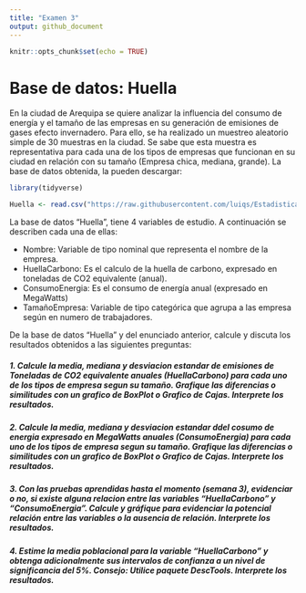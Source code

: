 ```yaml
---
title: "Examen 3"
output: github_document
---
```


```r
knitr::opts_chunk$set(echo = TRUE)
```


# Base de datos: Huella

En la ciudad de Arequipa se quiere analizar la influencia del consumo de energía y el tamaño de las empresas en su generación de emisiones de gases efecto invernadero. Para ello, se ha realizado un muestreo aleatorio simple de 30 muestras en la ciudad. Se sabe que esta muestra es representativa para cada una de los tipos de empresas que funcionan en su ciudad en relación con su tamaño (Empresa chica, mediana, grande). La base de datos obtenida, la pueden descargar:
```r
library(tidyverse)
```

```r
Huella <- read.csv("https://raw.githubusercontent.com/luiqs/Estadistica-Aplicada/main/PDB/Huella.csv")
```

La base de datos "Huella", tiene 4 variables de estudio. A continuación se describen cada una de ellas:

+ Nombre: Variable de tipo nominal que representa el nombre de la empresa. 
+ HuellaCarbono: Es el calculo de la huella de carbono, expresado en toneladas de CO2 equivalente (anual).
+ ConsumoEnergia: Es el consumo de energía anual (expresado en MegaWatts)
+ TamañoEmpresa: Variable de tipo categórica que agrupa a las empresa según en numero de trabajadores.

De la base de datos "Huella" y del enunciado anterior, calcule y discuta los resultados obtenidos a las siguientes preguntas:

##### 1. Calcule la media, mediana y desviacion estandar de emisiones de Toneladas de CO2 equivalente anuales (HuellaCarbono) para cada uno de los tipos de empresa segun su tamaño. Grafique las diferencias o similitudes con un grafico de BoxPlot o Grafico de Cajas. **Interprete los resultados**.

##### 2. Calcule la media, mediana y desviacion estandar ddel cosumo de energia expresado en MegaWatts anuales (ConsumoEnergia) para cada uno de los tipos de empresa segun su tamaño. Grafique las diferencias o similitudes con un grafico de BoxPlot o Grafico de Cajas. **Interprete los resultados**.

##### 3.  Con las pruebas aprendidas hasta el momento (semana 3), evidenciar o no, si existe alguna relacion entre las variables "HuellaCarbono" y "ConsumoEnergia". Calcule y gráfique para evidenciar la potencial relación entre las variables o la ausencia de relación. **Interprete los resultados**.

##### 4. Estime la media poblacional para la variable "HuellaCarbono" y obtenga adicionalmente sus intervalos de confianza a un nivel de significancia del 5%. Consejo: Utilice paquete DescTools. **Interprete los resultados**.
